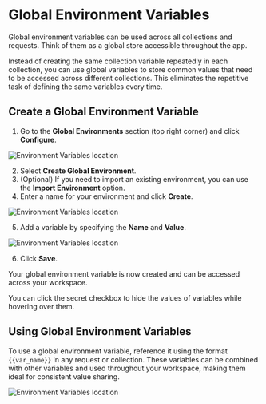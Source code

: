 
# Global Environment Variables

Global environment variables can be used across all collections and requests. Think of them as a global store accessible throughout the app.

Instead of creating the same collection variable repeatedly in each collection, you can use global variables to store common values that need to be accessed across different collections. This eliminates the repetitive task of defining the same variables every time.

## Create a Global Environment Variable

1. Go to the **Global Environments** section (top right corner) and click **Configure**.

![Environment Variables location](/screenshots/variables/global-config.webp)

2. Select **Create Global Environment**.
3. (Optional) If you need to import an existing environment, you can use the **Import Environment** option.
4. Enter a name for your environment and click **Create**.

![Environment Variables location](/screenshots/variables/create-global-env.webp)

5. Add a variable by specifying the **Name** and **Value**.

![Environment Variables location](/screenshots/variables/sample-url.webp)

6. Click **Save**.

Your global environment variable is now created and can be accessed across your workspace.

<Callout type="warning" emoji="⚠️">
  You can click the secret checkbox to hide the values of variables while
  hovering over them.
</Callout>

## Using Global Environment Variables

To use a global environment variable, reference it using the format `{{var_name}}` in any request or collection. These variables can be combined with other variables and used throughout your workspace, making them ideal for consistent value sharing.

![Environment Variables location](/screenshots/variables/using-global-var-example.webp)
